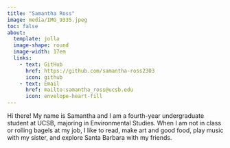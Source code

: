```yaml
---
title: "Samantha Ross"
image: media/IMG_9335.jpeg
toc: false
about: 
  template: jolla
  image-shape: round
  image-width: 17em
  links:
    - text: GitHub
      href: https://github.com/samantha-ross2303
      icon: github
    - text: Email
      href: mailto:samantha_ross@ucsb.edu
      icon: envelope-heart-fill
---
```


Hi there! My name is Samantha and I am a fourth-year undergraduate student at UCSB, majoring in Environmental Studies. When I am not in class or rolling bagels at my job, I like to read, make art and good food, play music with my sister, and explore Santa Barbara with my friends.
